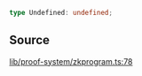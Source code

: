 ```ts
type Undefined: undefined;
```

## Source

[lib/proof-system/zkprogram.ts:78](https://github.com/o1-labs/o1js/blob/3b1b22555bd0099419efc0703dfdb8b2eb7c3e6f/src/lib/proof-system/zkprogram.ts#L78)
